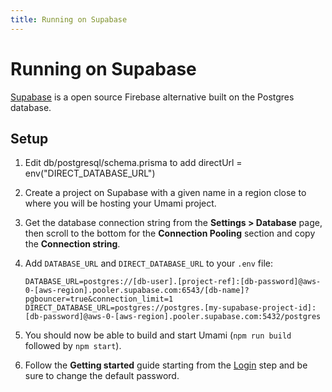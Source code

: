 ```yaml
---
title: Running on Supabase
---
```


# Running on Supabase

[Supabase](https://supabase.com/) is a open source Firebase alternative built on the Postgres database.

## Setup

1. Edit db/postgresql/schema.prisma to add directUrl = env("DIRECT_DATABASE_URL")
2. Create a project on Supabase with a given name in a region close to where you will be hosting your Umami project.
3. Get the database connection string from the **Settings > Database** page, then scroll to the bottom for the **Connection Pooling** section and copy the **Connection string**.
4. Add `DATABASE_URL` and `DIRECT_DATABASE_URL` to your `.env` file:

   ```
   DATABASE_URL=postgres://[db-user].[project-ref]:[db-password]@aws-0-[aws-region].pooler.supabase.com:6543/[db-name]?pgbouncer=true&connection_limit=1
   DIRECT_DATABASE_URL=postgres://postgres.[my-supabase-project-id]:[db-password]@aws-0-[aws-region].pooler.supabase.com:5432/postgres
   ```

4. You should now be able to build and start Umami (`npm run build` followed by `npm start`).
5. Follow the **Getting started** guide starting from the [Login](/docs/login) step and be sure to change the default password.
